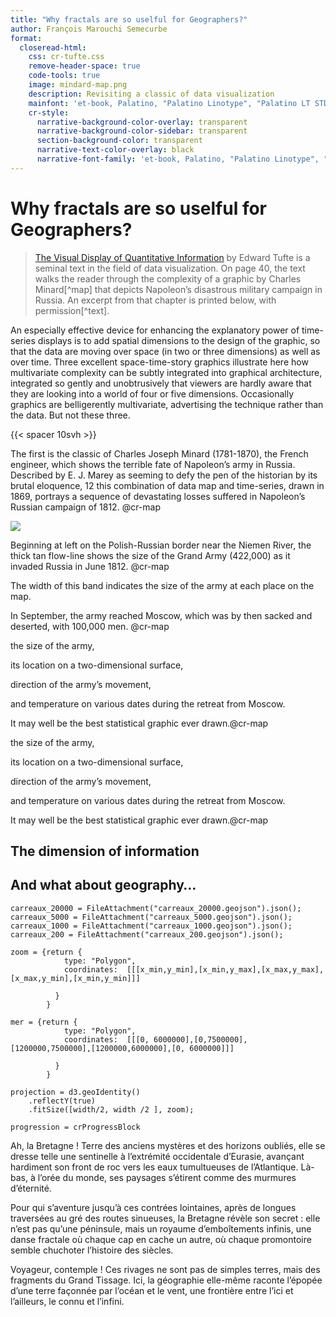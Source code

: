 ```yaml
---
title: "Why fractals are so uselful for Geographers?"
author: François Marouchi Semecurbe
format: 
  closeread-html:
    css: cr-tufte.css
    remove-header-space: true
    code-tools: true
    image: mindard-map.png
    description: Revisiting a classic of data visualization
    mainfont: 'et-book, Palatino, "Palatino Linotype", "Palatino LT STD", "Book Antiqua", Georgia, serif'
    cr-style:
      narrative-background-color-overlay: transparent
      narrative-background-color-sidebar: transparent
      section-background-color: transparent
      narrative-text-color-overlay: black
      narrative-font-family: 'et-book, Palatino, "Palatino Linotype", "Palatino LT STD", "Book Antiqua", Georgia, serif'
---
```




# Why fractals are so uselful for Geographers?


:::{.epigraph}
> [The Visual Display of Quantitative Information](https://www.edwardtufte.com/tufte/books_vdqi) by Edward Tufte is a seminal text in the field of data visualization. On page 40, the text walks the reader through the complexity of a graphic by Charles Minard[^map] that depicts Napoleon's disastrous military campaign in Russia. An excerpt from that chapter is printed below, with permission[^text].
:::

An especially effective device for enhancing the explanatory power of time-series displays is to add spatial dimensions to the design of the graphic, so that the data are moving over space (in two or three dimensions) as well as over time. Three excellent space-time-story graphics illustrate here how multivariate complexity can be subtly integrated into graphical architecture, integrated so gently and unobtrusively that viewers are hardly aware that they are looking into a world of four or five dimensions. Occasionally graphics are belligerently multivariate, advertising the technique rather than the data. But not these three.

:::{.cr-section}

{{< spacer 10svh >}}

The first is the classic of Charles Joseph Minard (1781-1870), the French engineer, which shows the terrible fate of Napoleon's army in Russia. Described by E. J. Marey as seeming to defy the pen of the historian by its brutal eloquence, 12 this combination of data map and time-series, drawn in 1869, portrays a sequence of devastating losses suffered in Napoleon's Russian campaign of 1812. @cr-map

:::{#cr-map}
![](multifractal.svg)
:::

Beginning at left on the Polish-Russian border near the Niemen River, the thick tan flow-line shows the size of the Grand Army (422,000) as it invaded Russia in June 1812. [@cr-map]{pan-to="0%,0%" scale-by="3"}

The width of this band indicates the size of the army at each place on the map.

In September, the army reached Moscow, which was by then sacked and deserted, with 100,000 men. [@cr-map]{pan-to="0%, 0%" scale-by="9"}


the size of the army,

its location on a two-dimensional surface,

direction of the army's movement,

and temperature on various dates during the retreat from Moscow.

It may well be the best statistical graphic ever drawn.[@cr-map]{pan-to="0%,0%" scale-by="27"}


the size of the army,

its location on a two-dimensional surface,

direction of the army's movement,

and temperature on various dates during the retreat from Moscow.

It may well be the best statistical graphic ever drawn.[@cr-map]{pan-to="0%,0%" scale-by="27"}

:::


## The dimension of information


## And what about geography... 


```ojs
carreaux_20000 = FileAttachment("carreaux_20000.geojson").json();
carreaux_5000 = FileAttachment("carreaux_5000.geojson").json();
carreaux_1000 = FileAttachment("carreaux_1000.geojson").json();
carreaux_200 = FileAttachment("carreaux_200.geojson").json();
```

```ojs
zoom = {return { 
            type: "Polygon",
            coordinates:  [[[x_min,y_min],[x_min,y_max],[x_max,y_max],[x_max,y_min],[x_min,y_min]]]
            
          }
        }
        
mer = {return { 
            type: "Polygon",
            coordinates:  [[[0, 6000000],[0,7500000],[1200000,7500000],[1200000,6000000],[0, 6000000]]]
            
          }
        } 
```



```ojs

projection = d3.geoIdentity()
	.reflectY(true)
	.fitSize([width/2, width /2 ], zoom);

```


```ojs
progression = crProgressBlock
```


Ah, la Bretagne ! Terre des anciens mystères et des horizons oubliés, elle se dresse telle une sentinelle à l’extrémité occidentale d’Eurasie, avançant hardiment son front de roc vers les eaux tumultueuses de l’Atlantique. Là-bas, à l’orée du monde, ses paysages s’étirent comme des murmures d’éternité.

Pour qui s’aventure jusqu’à ces contrées lointaines, après de longues traversées au gré des routes sinueuses, la Bretagne révèle son secret : elle n’est pas qu’une péninsule, mais un royaume d’emboîtements infinis, une danse fractale où chaque cap en cache un autre, où chaque promontoire semble chuchoter l’histoire des siècles.

Voyageur, contemple ! Ces rivages ne sont pas de simples terres, mais des fragments du Grand Tissage. Ici, la géographie elle-même raconte l’épopée d’une terre façonnée par l’océan et le vent, une frontière entre l’ici et l’ailleurs, le connu et l’infini.



